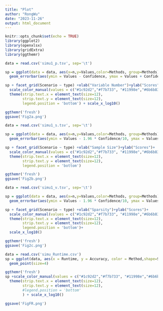 ```yaml
---
title: "Plot"
author: "RongWu"
date: "2023-11-26"
output: html_document
---
```


```r
knitr::opts_chunk$set(echo = TRUE)
library(ggplot2)
library(openxlsx)
library(gridExtra)
library(ggthemr)

```


```r
data = read.csv('simu1_p.tsv', sep='\t')

sp = ggplot(data = data, aes(x=n,y=Values,color=Methods, group=Methods)) + geom_line(size=0.6,position = position_dodge(0.05)) + geom_point(size=1,position = position_dodge(0.05))+
  geom_errorbar(aes(ymin = Values - Confidence, ymax = Values + Confidence), width=0.1, position = position_dodge(0.05))

sp + facet_grid(Scenario ~ type) +xlab("Variable Number")+ylab("Scores")+
  scale_color_manual(values = c("#1c92d2","#f7b733", "#11998e","#6b6b83", "#f12711"))+
  theme(strip.text.x = element_text(size=12),
        strip.text.y = element_text(size=12),
        legend.position = 'bottom') + scale_x_log10()

ggthemr('fresh')
ggsave('Fig2a.png')

```

```r
data = read.csv('simu1_s.tsv', sep='\t')

sp = ggplot(data = data, aes(x=n,y=Values,color=Methods, group=Methods)) + geom_line(size=0.6,position = position_dodge(0.05)) + geom_point(position = position_dodge(0.05))+
  geom_errorbar(aes(ymin = Values - 1.96 * Confidence/10, ymax = Values + 1.96 * Confidence/10),width=0.1,position = position_dodge(0.05))

sp + facet_grid(Scenario ~ type) +xlab("Sample Size")+ylab("Scores")+
  scale_color_manual(values = c("#1c92d2","#f7b733", "#11998e","#6b6b83", "#f12711"))+
  theme(strip.text.x = element_text(size=12),
        strip.text.y = element_text(size=12),
        legend.position = 'bottom')

ggthemr('fresh')
ggsave('Fig2b.png')

```

```r
data = read.csv('simu1_v.tsv', sep='\t')

sp = ggplot(data = data, aes(x=n,y=Values,color=Methods, group=Methods)) + geom_line(size=0.6,position = position_dodge(0.05)) + geom_point(position = position_dodge(0.05))+
  geom_errorbar(aes(ymin = Values - 1.96 * Confidence/10, ymax = Values + 1.96 * Confidence/10),width=0.1,position = position_dodge(0.05))

sp + facet_grid(Scenario ~ type) +xlab("Sparsity")+ylab("Scores")+
  scale_color_manual(values = c("#1c92d2","#f7b733", "#11998e","#6b6b83", "#f12711"))+
  theme(strip.text.x = element_text(size=12),
        strip.text.y = element_text(size=12),
        legend.position = 'bottom')+
  scale_x_log10()

ggthemr('fresh')
ggsave('Fig2c.png')

```

```r
data = read.csv('simu_Runtime.csv')
sp = ggplot(data, aes(x = Runtime, y = Accuracy, color = Method,shape=Settings)) +
  geom_point(size=4)

ggthemr('fresh')
sp +scale_color_manual(values = c("#1c92d2","#f7b733", "#11998e","#6b6b83", "#f12711"))+
  theme(strip.text.x = element_text(size=12),
        strip.text.y = element_text(size=12),
        #legend.position = 'bottom'
        ) + scale_x_log10()

ggsave('FigFR.png')

```

